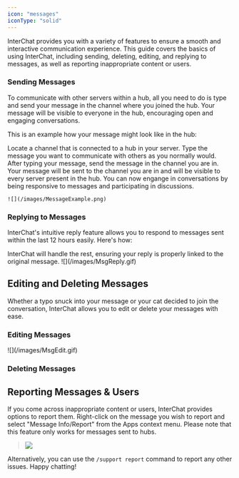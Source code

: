 ```yaml
---
icon: "messages"
iconType: "solid"
---
```


InterChat provides you with a variety of features to ensure a smooth and interactive communication experience. This guide covers the basics of using InterChat, including sending, deleting, editing, and replying to messages, as well as reporting inappropriate content or users.

### Sending Messages

To communicate with other servers within a hub, all you need to do is type and send your message in the channel where you joined the hub. Your message will be visible to everyone in the hub, encouraging open and engaging conversations.

This is an example how your message might look like in the hub:

<Steps>
  <Step title="Find hub channel">
    Locate a channel that is connected to a hub in your server.
  </Step>
  <Step title="Compose Your Message">
    Type the message you want to communicate with others as you normally would.
  </Step>
  <Step title="Send Your Message">
    After typing your message, send the message in the channel you are in.
  </Step>
  <Step title="Visibility to Everyone">
    Your message will be sent to the channel you are in and will be visible to
    every server present in the hub. You can now engange in conversations by
    being responsive to messages and participating in discussions.

    ![](/images/MessageExample.png)

  </Step>
</Steps>

### Replying to Messages

InterChat's intuitive reply feature allows you to respond to messages sent within the last 12 hours easily. Here's how:

<Steps>
  <Step title="Locate the message you want to respond to in a network channel."></Step>
  <Step title='Click the "Reply" button located near the message.'></Step>
  <Step title="Compose your response and send it as you normally would.">
    InterChat will handle the rest, ensuring your reply is properly linked to
    the original message. ![](/images/MsgReply.gif)
  </Step>
</Steps>

## Editing and Deleting Messages

Whether a typo snuck into your message or your cat decided to join the conversation, InterChat allows you to edit or delete your messages with ease.

### Editing Messages

<Steps>
  <Step title="Hover over the message you wish to edit."></Step>
  <Step title="Click on the three dots that appear."></Step>
  <Step title='Select "Apps".'></Step>
  <Step title='Click "Edit Message".'></Step>
  <Step title='A pop-up will appear prompting you to enter your new message. Do so and click "Submit" to finalize the edit.'>
    ![](/images/MsgEdit.gif)
  </Step>
</Steps>

### Deleting Messages

<Steps>
  <Step title="Hover over the message you wish to delete."></Step>
  <Step title="Click on the three dots that appear."></Step>
  <Step title='Select "Apps".'></Step>
  <Step title='Click "Delete Message".'></Step>
</Steps>

## Reporting Messages & Users

If you come across inappropriate content or users, InterChat provides options to report them. Right-click on the message you wish to report and select "Message Info/Report" from the Apps context menu. Please note that this feature only works for messages sent to hubs.

> ![](/images/ReportExampleGif.gif)

Alternatively, you can use the `/support report` command to report any other issues. Happy chatting!
